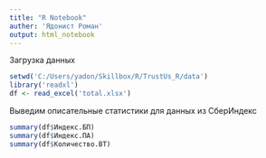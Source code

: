 ```yaml
---
title: "R Notebook"
auther: 'Ядонист Роман'
output: html_notebook
---
```


Загрузка данных

```r
setwd('C:/Users/yadon/Skillbox/R/TrustUs_R/data')
library('readxl')
df <- read_excel('total.xlsx')
```

Выведим описательные статистики для данных из СберИндекс

```r
summary(df$Индекс.БП)
summary(df$Индекс.ПА)
summary(df$Количество.ВТ)
```

